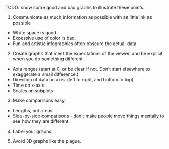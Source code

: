 TODO: show some good and bad graphs to illustrate these points.

1. Communicate as much information as possible with as little ink as possible

  * White space is good
  * Excessive use of color is bad.
  * Fun and artistic infographics often obscure the actual data.

2. Create graphs that meet the expectations of the viewer, and be explicit when you do something different.

  * Axis ranges (start at 0, or be clear if not. Don't start elsewhere to exaggerate a small difference.)
  * Direction of data on axis. (left to right, and bottom to top)
  * Time on x-axis
  * Scales on subplots

3. Make comparisons easy.

  * Lengths, not areas.
  * Side-by-side comparisons - don't make people move things mentally to see how they are different.
  
4. Label your graphs.

5. Avoid 3D graphs like the plague.